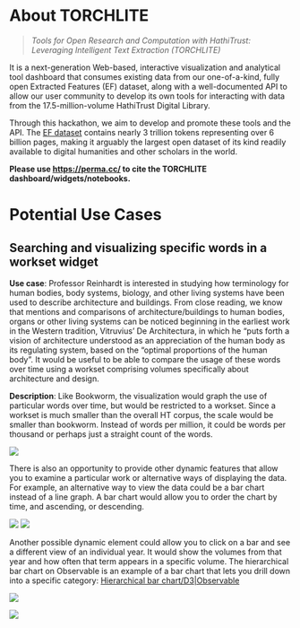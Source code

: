# About TORCHLITE {.unnumbered}

> *Tools for Open Research and Computation with HathiTrust: Leveraging Intelligent Text Extraction (TORCHLITE)*

It is a next-generation Web-based, interactive visualization and analytical tool dashboard that consumes existing data from our one-of-a-kind, fully open Extracted Features (EF) dataset, along with a well-documented API to allow our user community to develop its own tools for interacting with data from the 17.5-million-volume HathiTrust Digital Library.

Through this hackathon, we aim to develop and promote these tools and the API. The [EF dataset](https://analytics.hathitrust.org/datasets) contains nearly 3 trillion tokens representing over 6 billion pages, making it arguably the largest open dataset of its kind readily available to digital humanities and other scholars in the world.

**Please use <https://perma.cc/> to cite the TORCHLITE dashboard/widgets/notebooks.**


# Potential Use Cases

## Searching and visualizing specific words in a workset widget

**Use case**: Professor Reinhardt is interested in studying how terminology for human bodies, body systems, biology, and other living systems have been used to describe architecture and buildings. From close reading, we know that mentions and comparisons of architecture/buildings to human bodies, organs or other living systems can be noticed beginning in the earliest work in the Western tradition, Vitruvius’ De Architectura, in which he “puts forth a vision of architecture understood as an appreciation of the human body as its regulating system, based on the “optimal proportions of the human body”. It would be useful to be able to compare the usage of these words over time using a workset comprising volumes specifically about architecture and design.

**Description**: Like Bookworm, the visualization would graph the use of particular words over time, but would be restricted to a workset. Since a workset is much smaller than the overall HT corpus, the scale would be smaller than bookworm. Instead of words per million, it could be words per thousand or perhaps just a straight count of the words. 

![](images/uc.png){fig-align="center"}

There is also an opportunity to provide other dynamic features that allow you to examine a particular work or alternative ways of displaying the data. For example, an alternative way to view the data could be a bar chart instead of a line graph. A bar chart would allow you to order the chart by time, and ascending, or descending.

![](images/uc1.png){fig-align="center"}
![](images/uc2.png){fig-align="center"}

Another possible dynamic element could allow you to click on a bar and see a different view of an individual year. It would show the volumes from that year and how often that term appears in a specific volume. The hierarchical bar chart on Observable is an example of a bar chart that lets you drill down into a specific category: [Hierarchical bar chart/D3|Observable](https://observablehq.com/@d3/hierarchical-bar-chart?intent=fork)

![](images/uc3.png){fig-align="center"}


![](images/footer.png){fig-align="center"}

